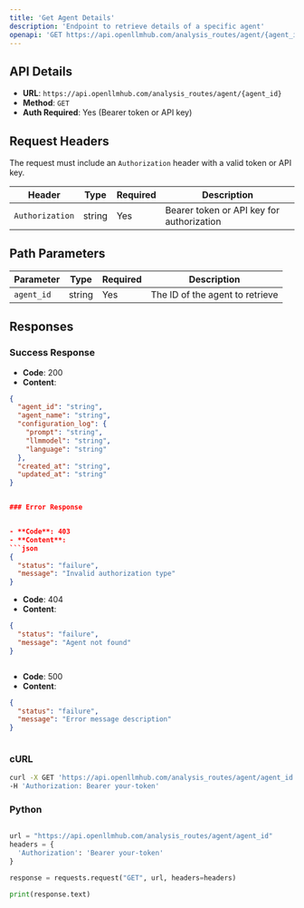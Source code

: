 ```yaml
---
title: 'Get Agent Details'
description: 'Endpoint to retrieve details of a specific agent'
openapi: 'GET https://api.openllmhub.com/analysis_routes/agent/{agent_id}'
---
```


## API Details

- **URL**: `https://api.openllmhub.com/analysis_routes/agent/{agent_id}`
- **Method**: `GET`
- **Auth Required**: Yes (Bearer token or API key)

## Request Headers

The request must include an `Authorization` header with a valid token or API key.

| Header           | Type   | Required | Description                            |
|------------------|--------|----------|----------------------------------------|
| `Authorization`  | string | Yes      | Bearer token or API key for authorization |

## Path Parameters

| Parameter  | Type   | Required | Description            |
|------------|--------|----------|------------------------|
| `agent_id` | string | Yes      | The ID of the agent to retrieve |

## Responses

### Success Response

- **Code**: 200
- **Content**:
```json
{
  "agent_id": "string",
  "agent_name": "string",
  "configuration_log": {
    "prompt": "string",
    "llmmodel": "string",
    "language": "string"
  },
  "created_at": "string",
  "updated_at": "string"
}


### Error Response


- **Code**: 403
- **Content**: 
```json
{
  "status": "failure",
  "message": "Invalid authorization type"
}


```

- **Code**: 404
- **Content**:
```json
{
  "status": "failure",
  "message": "Agent not found"
}



```
- **Code**: 500
- **Content**:
```json
{
  "status": "failure",
  "message": "Error message description"
}



```

### cURL

```bash
curl -X GET 'https://api.openllmhub.com/analysis_routes/agent/agent_id' \
-H 'Authorization: Bearer your-token'


```

### Python 

```python

url = "https://api.openllmhub.com/analysis_routes/agent/agent_id"
headers = {
  'Authorization': 'Bearer your-token'
}

response = requests.request("GET", url, headers=headers)

print(response.text)



```